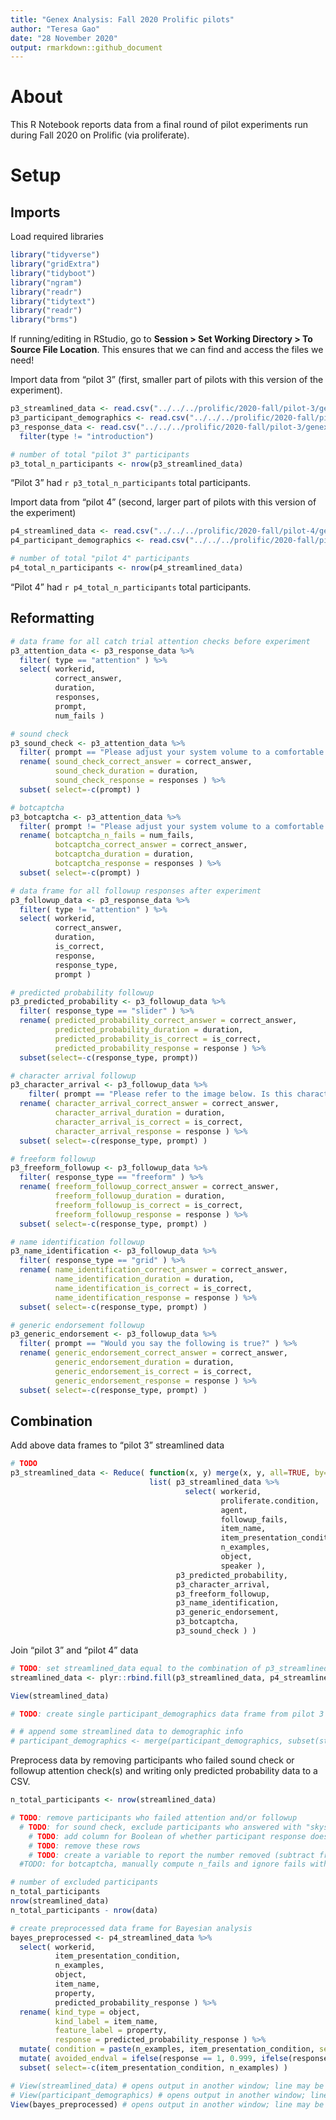 ```yaml
---
title: "Genex Analysis: Fall 2020 Prolific pilots"
author: "Teresa Gao"
date: "28 November 2020"
output: rmarkdown::github_document
---
```



# About

This R Notebook reports data from a final round of pilot experiments run during Fall 2020 on Prolific (via proliferate).



# Setup



## Imports

Load required libraries

```r

library("tidyverse")
library("gridExtra")
library("tidyboot")
library("ngram")
library("readr")
library("tidytext")
library("readr")
library("brms")

```

If running/editing in RStudio, go to **Session > Set Working Directory > To Source File Location**. This ensures that we can find and access the files we need!



Import data from "pilot 3" (first, smaller part of pilots with this version of the experiment).

```r

p3_streamlined_data <- read.csv("../../../prolific/2020-fall/pilot-3/genex-pilot-3-streamlined_data.csv")
p3_participant_demographics <- read.csv("../../../prolific/2020-fall/pilot-3/genex-pilot-3-subject_information.csv")
p3_response_data <- read.csv("../../../prolific/2020-fall/pilot-3/genex-pilot-3-full_response_data.csv") %>%
  filter(type != "introduction")

# number of total "pilot 3" participants
p3_total_n_participants <- nrow(p3_streamlined_data)

```

"Pilot 3" had `r p3_total_n_participants` total participants.



Import data from "pilot 4" (second, larger part of pilots with this version of the experiment)

```r

p4_streamlined_data <- read.csv("../../../prolific/2020-fall/pilot-4/genex-pilot-4-streamlined_data.csv")
p4_participant_demographics <- read.csv("../../../prolific/2020-fall/pilot-4/genex-pilot-4-subject_information.csv")

# number of total "pilot 4" participants
p4_total_n_participants <- nrow(p4_streamlined_data)

```

"Pilot 4" had `r p4_total_n_participants` total participants.



## Reformatting

```r

# data frame for all catch trial attention checks before experiment
p3_attention_data <- p3_response_data %>%
  filter( type == "attention" ) %>%
  select( workerid,
          correct_answer,
          duration,
          responses,
          prompt,
          num_fails )

# sound check
p3_sound_check <- p3_attention_data %>%
  filter( prompt == "Please adjust your system volume to a comfortable level. When you are ready, click the Test button. You will hear a word like \"skyscraper\". Enter the word you hear into the box below and click Continue when you are finished." ) %>%
  rename( sound_check_correct_answer = correct_answer,
          sound_check_duration = duration,
          sound_check_response = responses ) %>%
  subset( select=-c(prompt) )

# botcaptcha
p3_botcaptcha <- p3_attention_data %>%
  filter( prompt != "Please adjust your system volume to a comfortable level. When you are ready, click the Test button. You will hear a word like \"skyscraper\". Enter the word you hear into the box below and click Continue when you are finished." ) %>%
  rename( botcaptcha_n_fails = num_fails,
          botcaptcha_correct_answer = correct_answer,
          botcaptcha_duration = duration,
          botcaptcha_response = responses ) %>%
  subset( select=-c(prompt) )

```

```r

# data frame for all followup responses after experiment
p3_followup_data <- p3_response_data %>%
  filter( type != "attention" ) %>%
  select( workerid,
          correct_answer,
          duration,
          is_correct,
          response,
          response_type,
          prompt )

# predicted probability followup
p3_predicted_probability <- p3_followup_data %>%
  filter( response_type == "slider" ) %>%
  rename( predicted_probability_correct_answer = correct_answer,
          predicted_probability_duration = duration,
          predicted_probability_is_correct = is_correct,
          predicted_probability_response = response ) %>%
  subset(select=-c(response_type, prompt))

# character arrival followup
p3_character_arrival <- p3_followup_data %>%
    filter( prompt == "Please refer to the image below. Is this character a new researcher who just arrived here, or have they been doing research on this planet for a while?" ) %>%
  rename( character_arrival_correct_answer = correct_answer,
          character_arrival_duration = duration,
          character_arrival_is_correct = is_correct,
          character_arrival_response = response ) %>%
  subset( select=-c(response_type, prompt) )

# freeform followup
p3_freeform_followup <- p3_followup_data %>%
  filter( response_type == "freeform" ) %>%
  rename( freeform_followup_correct_answer = correct_answer,
          freeform_followup_duration = duration,
          freeform_followup_is_correct = is_correct,
          freeform_followup_response = response ) %>%
  subset( select=-c(response_type, prompt) )

# name identification followup
p3_name_identification <- p3_followup_data %>%
  filter( response_type == "grid" ) %>%
  rename( name_identification_correct_answer = correct_answer,
          name_identification_duration = duration,
          name_identification_is_correct = is_correct,
          name_identification_response = response ) %>%
  subset( select=-c(response_type, prompt) )

# generic endorsement followup
p3_generic_endorsement <- p3_followup_data %>%
  filter( prompt == "Would you say the following is true?" ) %>%
  rename( generic_endorsement_correct_answer = correct_answer,
          generic_endorsement_duration = duration,
          generic_endorsement_is_correct = is_correct,
          generic_endorsement_response = response ) %>%
  subset( select=-c(response_type, prompt) )

```



## Combination



Add above data frames to "pilot 3" streamlined data

```r

# TODO
p3_streamlined_data <- Reduce( function(x, y) merge(x, y, all=TRUE, by="workerid"),
                               list( p3_streamlined_data %>%
                                       select( workerid,
                                               proliferate.condition,
                                               agent,
                                               followup_fails,
                                               item_name,
                                               item_presentation_condition,
                                               n_examples,
                                               object,
                                               speaker ),
                                     p3_predicted_probability,
                                     p3_character_arrival,
                                     p3_freeform_followup,
                                     p3_name_identification,
                                     p3_generic_endorsement,
                                     p3_botcaptcha,
                                     p3_sound_check ) )

```



Join "pilot 3" and "pilot 4" data

```r

# TODO: set streamlined_data equal to the combination of p3_streamlined_data and p4_streamlined_data
streamlined_data <- plyr::rbind.fill(p3_streamlined_data, p4_streamlined_data)

View(streamlined_data)

# TODO: create single participant_demographics data frame from pilot 3 and pilot 4 participant_demographics data frames

# # append some streamlined data to demographic info
# participant_demographics <- merge(participant_demographics, subset(streamlined_data, select=c(workerid, catch_trial_fails, followup_fails)), by="workerid")

```



Preprocess data by removing participants who failed sound check or followup attention check(s) and writing only predicted probability data to a CSV.

```r

n_total_participants <- nrow(streamlined_data)

# TODO: remove participants who failed attention and/or followup
  # TODO: for sound check, exclude participants who answered with "skyscraper", a distractor word on the screen
    # TODO: add column for Boolean of whether participant response doesn't contain "skyscraper"
    # TODO: remove these rows
    # TODO: create a variable to report the number removed (subtract from the number of total p3 participants)
  #TODO: for botcaptcha, manually compute n_fails and ignore fails with extra spaces

# number of excluded participants
n_total_participants
nrow(streamlined_data)
n_total_participants - nrow(data)

# create preprocessed data frame for Bayesian analysis
bayes_preprocessed <- p4_streamlined_data %>%
  select( workerid,
          item_presentation_condition,
          n_examples,
          object,
          item_name,
          property,
          predicted_probability_response ) %>%
  rename( kind_type = object,
          kind_label = item_name,
          feature_label = property,
          response = predicted_probability_response ) %>%
  mutate( condition = paste(n_examples, item_presentation_condition, sep="") ) %>%
  mutate( avoided_endval = ifelse(response == 1, 0.999, ifelse(response == 0, 0.001, response)) ) %>%
  subset( select=-c(item_presentation_condition, n_examples) )

# View(streamlined_data) # opens output in another window; line may be omitted
# View(participant_demographics) # opens output in another window; line may be omitted
View(bayes_preprocessed) # opens output in another window; line may be omitted

```